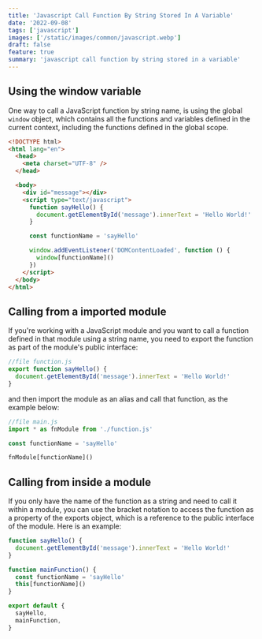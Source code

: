 ```yaml
---
title: 'Javascript Call Function By String Stored In A Variable'
date: '2022-09-08'
tags: ['javascript']
images: ['/static/images/common/javascript.webp']
draft: false
feature: true
summary: 'javascript call function by string stored in a variable'
---
```


## Using the window variable

One way to call a JavaScript function by string name, is using the global `window` object, which contains all the functions and variables defined in the current context, including the functions defined in the global scope.

```html
<!DOCTYPE html>
<html lang="en">
  <head>
    <meta charset="UTF-8" />
  </head>

  <body>
    <div id="message"></div>
    <script type="text/javascript">
      function sayHello() {
        document.getElementById('message').innerText = 'Hello World!'
      }

      const functionName = 'sayHello'

      window.addEventListener('DOMContentLoaded', function () {
        window[functionName]()
      })
    </script>
  </body>
</html>
```

## Calling from a imported module

If you're working with a JavaScript module and you want to call a function defined in that module using a string name, you need to export the function as part of the module's public interface:

```js
//file function.js
export function sayHello() {
  document.getElementById('message').innerText = 'Hello World!'
}
```

and then import the module as an alias and call that function, as the example below:

```js
//file main.js
import * as fnModule from './function.js'

const functionName = 'sayHello'

fnModule[functionName]()
```

## Calling from inside a module

If you only have the name of the function as a string and need to call it within a module, you can use the bracket notation to access the function as a property of the exports object, which is a reference to the public interface of the module. Here is an example:

```js
function sayHello() {
  document.getElementById('message').innerText = 'Hello World!'
}

function mainFunction() {
  const functionName = 'sayHello'
  this[functionName]()
}

export default {
  sayHello,
  mainFunction,
}
```
